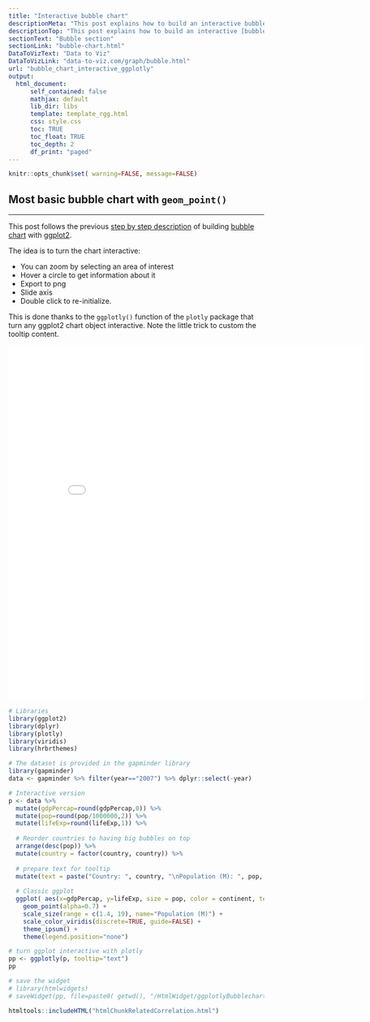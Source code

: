 ```yaml
---
title: "Interactive bubble chart"
descriptionMeta: "This post explains how to build an interactive bubble chart with R, using ggplot2 and the ggplotly() function of the plotly packages."
descriptionTop: "This post explains how to build an interactive [bubble chart](bubble-chart.html) with R, using `ggplot2` and the `ggplotly()` function of the plotly package."
sectionText: "Bubble section"
sectionLink: "bubble-chart.html"
DataToVizText: "Data to Viz"
DataToVizLink: "data-to-viz.com/graph/bubble.html"
url: "bubble_chart_interactive_ggplotly"
output:
  html_document:
      self_contained: false    
      mathjax: default
      lib_dir: libs
      template: template_rgg.html
      css: style.css
      toc: TRUE
      toc_float: TRUE
      toc_depth: 2
      df_print: "paged"
---
```



```r
knitr::opts_chunk$set( warning=FALSE, message=FALSE)
```

<div class="container">




# Most basic bubble chart with `geom_point()`
***

<div class = "row">

<div class = "col-md-6  col-sm-12 align-self-center">

This post follows the previous [step by step description](320-the-basis-of-bubble-plot.html) of building [bubble chart](bubble-chart.html) with [ggplot2](ggplot2.html).

The idea is to turn the chart interactive:

- You can zoom by selecting an area of interest
- Hover a circle to get information about it
- Export to png
- Slide axis
- Double click to re-initialize.

This is done thanks to the `ggplotly()` function of the `plotly` package that turn any ggplot2 chart object interactive. Note the little trick to custom the tooltip content.

</div>


<div class = "col-md-6  col-sm-12">

<center><iframe src="HtmlWidget/ggplotlyBubblechart.html" height="700" width="700" style="border:none;"></iframe></center>

</div>
</div>




```r
# Libraries
library(ggplot2)
library(dplyr)
library(plotly)
library(viridis)
library(hrbrthemes)

# The dataset is provided in the gapminder library
library(gapminder)
data <- gapminder %>% filter(year=="2007") %>% dplyr::select(-year)

# Interactive version
p <- data %>%
  mutate(gdpPercap=round(gdpPercap,0)) %>%
  mutate(pop=round(pop/1000000,2)) %>%
  mutate(lifeExp=round(lifeExp,1)) %>%
  
  # Reorder countries to having big bubbles on top
  arrange(desc(pop)) %>%
  mutate(country = factor(country, country)) %>%
  
  # prepare text for tooltip
  mutate(text = paste("Country: ", country, "\nPopulation (M): ", pop, "\nLife Expectancy: ", lifeExp, "\nGdp per capita: ", gdpPercap, sep="")) %>%
  
  # Classic ggplot
  ggplot( aes(x=gdpPercap, y=lifeExp, size = pop, color = continent, text=text)) +
    geom_point(alpha=0.7) +
    scale_size(range = c(1.4, 19), name="Population (M)") +
    scale_color_viridis(discrete=TRUE, guide=FALSE) +
    theme_ipsum() +
    theme(legend.position="none")

# turn ggplot interactive with plotly
pp <- ggplotly(p, tooltip="text")
pp

# save the widget
# library(htmlwidgets)
# saveWidget(pp, file=paste0( getwd(), "/HtmlWidget/ggplotlyBubblechart.html"))
```






<!-- Close container -->
</div>




```r
htmltools::includeHTML("htmlChunkRelatedCorrelation.html")
```
